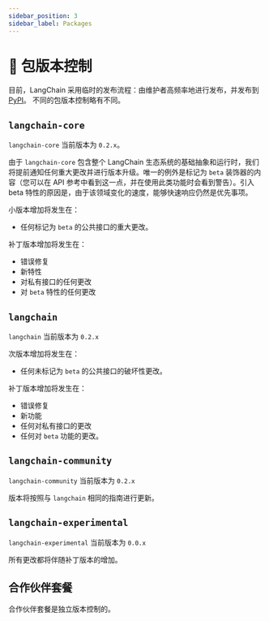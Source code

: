 ```yaml
---
sidebar_position: 3
sidebar_label: Packages
---
```


# 📕 包版本控制

目前，LangChain 采用临时的发布流程：由维护者高频率地进行发布，并发布到 [PyPI](https://pypi.org/)。
不同的包版本控制略有不同。

## `langchain-core`

`langchain-core` 当前版本为 `0.2.x`。

由于 `langchain-core` 包含整个 LangChain 生态系统的基础抽象和运行时，我们将提前通知任何重大更改并进行版本升级。唯一的例外是标记为 `beta` 装饰器的内容（您可以在 API 参考中看到这一点，并在使用此类功能时会看到警告）。引入 beta 特性的原因是，由于该领域变化的速度，能够快速响应仍然是优先事项。

小版本增加将发生在：

- 任何标记为 `beta` 的公共接口的重大更改。

补丁版本增加将发生在：

- 错误修复
- 新特性
- 对私有接口的任何更改
- 对 `beta` 特性的任何更改

## `langchain`

`langchain` 当前版本为 `0.2.x`

次版本增加将发生在：

- 任何未标记为 `beta` 的公共接口的破坏性更改。

补丁版本增加将发生在：

- 错误修复
- 新功能
- 任何对私有接口的更改
- 任何对 `beta` 功能的更改。

## `langchain-community`

`langchain-community` 当前版本为 `0.2.x`

版本将按照与 `langchain` 相同的指南进行更新。

## `langchain-experimental`

`langchain-experimental` 当前版本为 `0.0.x`

所有更改都将伴随补丁版本的增加。

## 合作伙伴套餐

合作伙伴套餐是独立版本控制的。